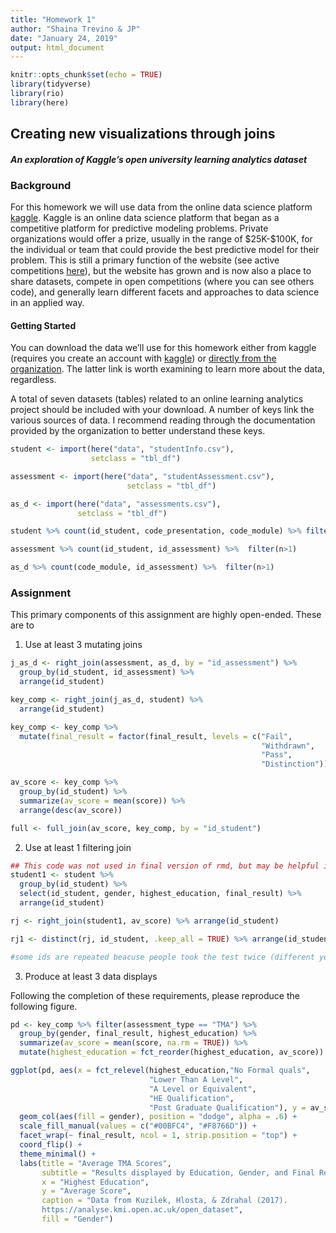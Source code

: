 ```yaml
---
title: "Homework 1"
author: "Shaina Trevino & JP"
date: "January 24, 2019"
output: html_document
---
```


```r
knitr::opts_chunk$set(echo = TRUE)
library(tidyverse)
library(rio)
library(here)
```

## Creating new visualizations through joins

#### _An exploration of Kaggle's open university learning analytics dataset_

### Background

For this homework we will use data from the online data science platform [kaggle](https://www.kaggle.com/). Kaggle is an online data science platform that began as a competitive platform for predictive modeling problems. Private organizations would offer a prize, usually in the range of \$25K-$100K, for the individual or team that could provide the best predictive model for their problem. This is still a primary function of the website (see active competitions [here](https://www.kaggle.com/competitions>)), but the website has grown and is now also a place to share datasets, compete in open competitions (where you can see others code), and generally learn different facets and approaches to data science in an applied way.

#### Getting Started

You can download the data we’ll use for this homework either from kaggle (requires you create an account with [kaggle](https://www.kaggle.com/rocki37/open-university-learning-analytics-dataset)) or [directly from the organization](https://analyse.kmi.open.ac.uk/open_dataset). The latter link is worth examining to learn more about the data, regardless.

A total of seven datasets (tables) related to an online learning analytics project should be included with your download. A number of keys link the various sources of data. I recommend reading through the documentation provided by the organization to better understand these keys.

```r
student <- import(here("data", "studentInfo.csv"),
                  setclass = "tbl_df")

assessment <- import(here("data", "studentAssessment.csv"),
                          setclass = "tbl_df")

as_d <- import(here("data", "assessments.csv"),
               setclass = "tbl_df")

```

```r
student %>% count(id_student, code_presentation, code_module) %>% filter(n>1)

assessment %>% count(id_student, id_assessment) %>%  filter(n>1)

as_d %>% count(code_module, id_assessment) %>%  filter(n>1)

```

### Assignment

This primary components of this assignment are highly open-ended. These are to

1. Use at least 3 mutating joins


```r
j_as_d <- right_join(assessment, as_d, by = "id_assessment") %>%
  group_by(id_student, id_assessment) %>% 
  arrange(id_student) 
```

```r
key_comp <- right_join(j_as_d, student) %>% 
  arrange(id_student)
```

```r
key_comp <- key_comp %>% 
  mutate(final_result = factor(final_result, levels = c("Fail", 
                                                        "Withdrawn", 
                                                        "Pass", 
                                                        "Distinction")))
```

```r
av_score <- key_comp %>% 
  group_by(id_student) %>% 
  summarize(av_score = mean(score)) %>% 
  arrange(desc(av_score))

full <- full_join(av_score, key_comp, by = "id_student")
```

2. Use at least 1 filtering join


```r
## This code was not used in final version of rmd, but may be helpful in the future. 
student1 <- student %>% 
  group_by(id_student) %>% 
  select(id_student, gender, highest_education, final_result) %>% 
  arrange(id_student)

rj <- right_join(student1, av_score) %>% arrange(id_student) 

rj1 <- distinct(rj, id_student, .keep_all = TRUE) %>% arrange(id_student)

#some ids are repeated beacuse people took the test twice (different years/different results)
```

3. Produce at least 3 data displays

Following the completion of these requirements, please reproduce the following figure.

```r
pd <- key_comp %>% filter(assessment_type == "TMA") %>% 
  group_by(gender, final_result, highest_education) %>% 
  summarize(av_score = mean(score, na.rm = TRUE)) %>% 
  mutate(highest_education = fct_reorder(highest_education, av_score))
```

```r
ggplot(pd, aes(x = fct_relevel(highest_education,"No Formal quals", 
                               "Lower Than A Level", 
                               "A Level or Equivalent", 
                               "HE Qualification",
                               "Post Graduate Qualification"), y = av_score)) +
  geom_col(aes(fill = gender), position = "dodge", alpha = .6) +
  scale_fill_manual(values = c("#00BFC4", "#F8766D")) +
  facet_wrap(~ final_result, ncol = 1, strip.position = "top") +
  coord_flip() +
  theme_minimal() +
  labs(title = "Average TMA Scores",
       subtitle = "Results displayed by Education, Gender, and Final Results Designation",
       x = "Highest Education",
       y = "Average Score",
       caption = "Data from Kuzilek, Hlosta, & Zdrahal (2017). 
       https://analyse.kmi.open.ac.uk/open_dataset",
       fill = "Gender")

```

